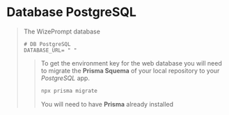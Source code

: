 # **Database PostgreSQL**
> The WizePrompt database 
> ```.env filename=".env" copy
> # DB PostgreSQL
> DATABASE_URL= " "
> ```
>   > To get the environment key for the web database you will need to migrate the **Prisma Squema** of your local repository to your *PostgreSQL* app.
>   > ```js
>   > npx prisma migrate
>   > ```
>   > You will need to have **Prisma** already installed